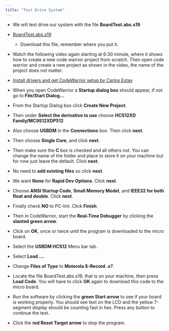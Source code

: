 ```yaml
---
title: "Test Drive System"
---
```


- We will test drive our system with the file **BoardTest.abs.s19**

- [BoardTest.abs.s19](assets/BoardTest.abs.s19){download=""}
  - Download this file, remember where you put it.

- Watch the following video again starting at 6:30 minute, where it shows how to create a new code warrior project from scratch. Then open code warrior and create a new project as shown in the video, the name of the project does not matter.

- [Install drivers and get CodeWarrior setup by Carlos Estay](https://www.youtube.com/watch?v=6BJ_XLAK3PQ&list=PLtPfFKnaEIMj5lHarN9wmaAMJDxcYGMpB&index=2){target="_blank"}

- When you open CodeWarrior a **Startup dialog box** should appear, if not go to **File/Start Dialog...**

- From the Startup Dialog box click **Create New Project**.

- Then under **Select the derivative to use** choose **HCS12XD Family/MC9S12XDP512**

- Also choose **USBDM** in the **Connections** box. Then click **next**.

- Then choose **Single Core**, and click **next**.

- Then make sure the **C** box is checked and all others not. You can change the name of the folder and place to store it on your machine but for now just leave the default. Click **next**.

- No need to **add existing files** so click **next**.

- We want **None** for **Rapid Dev Options**. Click **next**.

- Choose **ANSI Startup Code**, **Small Memory Model**, and **IEEE32 for both float and double**. Click **next**.

- Finally check **NO** to PC-lint. Click **Finish**.

- Then in CodeWarrior, start the **Real-Time Debugger** by clicking the **slanted green arrow**.

- Click on **OK**, once or twice until the program is downloaded to the micro board.

- Select the **USBDM HCS12** Menu bar tab.

- Select **Load ...**.

- Change **Files of Type** to **Motorola S-Record *.s?***.

- Locate the file BoardTest.abs.s19, that is on your machine, then press **Load Code**. You will have to click **OK** again to download this code to the micro board.

- Run the software by clicking the **green Start arrow** to see if your board is working properly. You should see text on the LCD and the yellow 7-segment display should be counting fast in hex. Press any button to continue the test.

- Click the **red Reset Target arrow** to stop the program.
